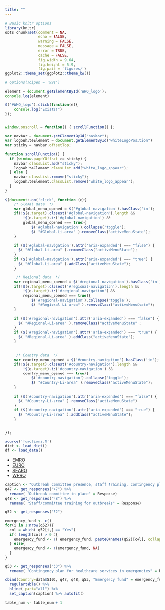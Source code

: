 ```yaml
---
title: ""
---
```


```r
# Basic knitr options
library(knitr)
opts_chunk$set(comment = NA, 
               echo = FALSE,
               warning = FALSE, 
               message = FALSE, 
               error = TRUE, 
               cache = FALSE,
               fig.width = 9.64,
               fig.height = 5.9,
               fig.path = 'figures/')
ggplot2::theme_set(ggplot2::theme_bw())

# options(scipen = '999')
```

```js
element = document.getElementById('WHO_logo');
console.log(element)

$('#WHO_logo').click(function(e){
    console.log("Exists!")
});


window.onscroll = function() { scrollFunction() };

var navbar = document.getElementById("navbar");
var logoWhiteElement = document.getElementById("whiteLogoPosition")
var sticky = navbar.offsetTop;

function scrollFunction() {
  if (window.pageYOffset >= sticky) {
    navbar.classList.add("sticky");
    logoWhiteElement.classList.add("white_logo_appear");
  } else {
    navbar.classList.remove("sticky");
    logoWhiteElement.classList.remove("white_logo_appear");
  }
}

$(document).on('click', function (e){
    /* Global data  */
    var global_menu_opened = $('#global-navigation').hasClass('in');
    if(!$(e.target).closest('#global-navigation').length &&
        !$(e.target).is('#global-navigation') &&
        global_menu_opened === true){
            $('#global-navigation').collapse('toggle');
            $( "#Global-Li-area" ).removeClass("activeMenuState");
    }
    
    if ($('#global-navigation').attr('aria-expanded') === "false") {
      $( "#Global-Li-area" ).removeClass("activeMenuState");
    }
    if ($('#global-navigation').attr('aria-expanded') === "true") {
      $( "#Global-Li-area" ).addClass("activeMenuState");
    }

     /* Regional data  */
    var regional_menu_opened = $('#regional-navigation').hasClass('in');
    if(!$(e.target).closest('#regional-navigation').length &&
        !$(e.target).is('#regional-navigation') &&
        regional_menu_opened === true){
            $('#regional-navigation').collapse('toggle');
            $( "#Regional-Li-area" ).removeClass("activeMenuState");
    }
    
    if ($('#regional-navigation').attr('aria-expanded') === "false") {
      $( "#Regional-Li-area" ).removeClass("activeMenuState");
    }
    if ($('#regional-navigation').attr('aria-expanded') === "true") {
      $( "#Regional-Li-area" ).addClass("activeMenuState");
    }
     
     
     /* Country data  */
    var country_menu_opened = $('#country-navigation').hasClass('in');
    if(!$(e.target).closest('#country-navigation').length &&
        !$(e.target).is('#country-navigation') &&
        country_menu_opened === true){
            $('#country-navigation').collapse('toggle');
            $( "#Country-Li-area" ).removeClass("activeMenuState");
    }
    
    if ($('#country-navigation').attr('aria-expanded') === "false") {
      $( "#Country-Li-area" ).removeClass("activeMenuState");
    }
    if ($('#country-navigation').attr('aria-expanded') === "true") {
      $( "#Country-Li-area" ).addClass("activeMenuState");
    }


});

```

```r
source('functions.R')
dict <- load_dict()
df <- load_data()
```

<ul class="custom_tabbar">
  <li><a href="index.html">EMRO</a></li>
  <li><a href="index.html">EURO</a></li>
  <li><a href="index.html">SEARO</a></li>
  <li class="custom_tabbar__list-active"><a href="index.html">WPRO</a></li>
</ul>

```r

caption <- "Outbreak committee presence, staff training, contingency plan and emergency funding (ref Q47, 48, 52, 53)"
q47 <- get_responses("47") %>%
  rename( "Outbreak committee in place" = Response)
q48 <- get_responses("48") %>%
  rename( "Staff/committee training for outbreaks" = Response)

q52 <- get_responses("52")

emergency_fund <- c()
for(i in 1:nrow(q52)){
  col = which( q52[i,] == "Yes")
  if( length(col) > 0 ){
    emergency_fund <- c( emergency_fund, paste0(names(q52)[col], collapse="\n"))
  } else{
    emergency_fund <- c(emergency_fund, NA)
  }
}

q53 <- get_responses("53") %>%
  rename( "Contingency plan for healthcare services in emergencies" = Response)

cbind(Country=data$SI01, q47, q48, q53, "Emergency fund" = emergency_fund) %>%
  regulartable() %>%
  hline( part="all") %>% 
  set_caption(caption) %>% autofit()

table_num <- table_num + 1


```
